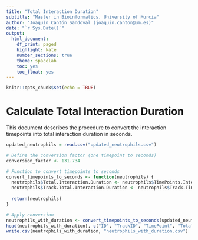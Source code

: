 ---
title: "Total Interaction Duration"
subtitle: "Master in Bioinformatics, University of Murcia"
author: "Joaquín Cantón Sandoval (joaquin.canton@um.es)"
date: "`r Sys.Date()`"
output:
  html_document:
    df_print: paged
    highlight: kate
    number_sections: true
    theme: spacelab
    toc: yes
    toc_float: yes
---

```{r setup, include=FALSE}
knitr::opts_chunk$set(echo = TRUE)
```

# Calculate Total Interaction Duration

This document describes the procedure to convert the interaction timepoints into total interaction duration in seconds.

```{r}
updated_neutrophils = read.csv("updated_neutrophils.csv")

# Define the conversion factor (one timepoint to seconds)
conversion_factor <- 131.734

# Function to convert timepoints to seconds
convert_timepoints_to_seconds <- function(neutrophils) {
  neutrophils$Total.Interaction.Duration <- neutrophils$TimePoints.Interacting * conversion_factor
  neutrophils$Track.Total.Interaction.Duration <- neutrophils$Track.TimePoints.Interacting * conversion_factor
  
  return(neutrophils)
}

# Apply conversion
neutrophils_with_duration <- convert_timepoints_to_seconds(updated_neutrophils)
head(neutrophils_with_duration[, c("ID", "TrackID", "TimePoint", "Total.Interaction.Duration", "Track.Total.Interaction.Duration")])
write.csv(neutrophils_with_duration, "neutrophils_with_duration.csv")
```



